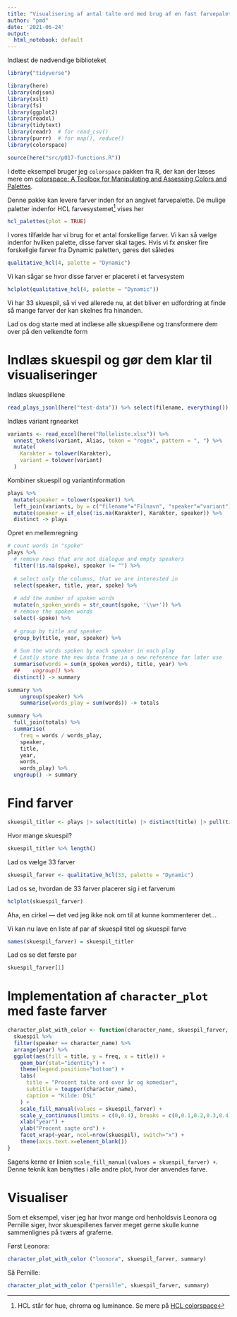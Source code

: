 ```yaml
---
title: "Visualisering af antal talte ord med brug af en fast farvepalette"
author: "pmd"
date: '2021-06-24'
output:
  html_notebook: default
---
```


Indlæst de nødvendige biblioteket

```r
library("tidyverse")

library(here)
library(ndjson)
library(xslt)
library(fs)
library(ggplot2)
library(readxl)
library(tidytext)
library(readr)  # for read_csv()
library(purrr)  # for map(), reduce()
library(colorspace)

source(here("src/p017-functions.R"))
```

I dette eksempel bruger jeg `colorspace` pakken fra R, der kan der læses mere om [colorspace: A Toolbox for Manipulating and Assessing Colors and Palettes](https://cran.r-project.org/web/packages/colorspace/vignettes/colorspace.html).

Denne pakke kan levere farver inden for an angivet farvepalette. De mulige paletter indenfor HCL farvesystemet[^1] vises her

[^1]: HCL står for hue, chroma og luminance. Se mere på [HCL colorspace](https://en.wikipedia.org/wiki/HCL_color_space)


```r
hcl_palettes(plot = TRUE)
```

I vores tilfælde har vi brug for et antal forskellige farver. Vi kan så vælge indenfor hvilken palette, disse farver skal tages. Hvis vi fx ønsker fire forskellgie farver fra Dynamic paletten, gøres det således

```r
qualitative_hcl(4, palette = "Dynamic")
```

Vi kan sågar se hvor disse farver er placeret i et farvesystem

```r
hclplot(qualitative_hcl(4, palette = "Dynamic"))
```

Vi har 33 skuespil, så vi ved allerede nu, at det bliver en udfordring at finde så mange farver der kan skelnes fra hinanden.

Lad os dog starte med at indlæse alle skuespillene og transformere dem over på den velkendte form

# Indlæs skuespil og gør dem klar til visualiseringer

Indlæs skuespillene

```r
read_plays_jsonl(here("test-data")) %>% select(filename, everything()) -> plays
```

Indlæs variant rgnearket

```r
variants <- read_excel(here("Rolleliste.xlsx")) %>% 
  unnest_tokens(variant, Alias, token = "regex", pattern = ", ") %>% 
  mutate(
    Karakter = tolower(Karakter),
    variant = tolower(variant)
  )
```

Kombiner skuespil og variantinformation

```r
plays %>% 
  mutate(speaker = tolower(speaker)) %>% 
  left_join(variants, by = c("filename"="Filnavn", "speaker"="variant")) %>% 
  mutate(speaker = if_else(!is.na(Karakter), Karakter, speaker)) %>%
  distinct -> plays
```

Opret en mellemregning

```r
# count words in "spoke"
plays %>%
  # remove rows that are not dialogue and empty speakers
  filter(!is.na(spoke), speaker != "") %>%
  
  # select only the columns, that we are interested in
  select(speaker, title, year, spoke) %>%
  
  # add the number of spoken words
  mutate(n_spoken_words = str_count(spoke, '\\w+')) %>%
  # remove the spoken words
  select(-spoke) %>%
  
  # group by title and speaker
  group_by(title, year, speaker) %>%
  
  # Sum the words spoken by each speaker in each play
  # Lastly store the new data frame in a new reference for later use
  summarise(words = sum(n_spoken_words), title, year) %>%
  ##    ungroup() %>%
  distinct() -> summary

summary %>%
    ungroup(speaker) %>%
    summarise(words_play = sum(words)) -> totals

summary %>%
  full_join(totals) %>%
  summarise(
    freq = words / words_play,
    speaker,
    title,
    year,
    words,
    words_play) %>%
  ungroup() -> summary
```


# Find farver

```r
skuespil_titler <- plays |> select(title) |> distinct(title) |> pull(title)
```

Hvor mange skuespil?

```r
skuespil_titler %>% length()
```

Lad os vælge 33 farver

```r
skuespil_farver <- qualitative_hcl(33, palette = "Dynamic")
```

Lad os se, hvordan de 33 farver placerer sig i et farverum

```r
hclplot(skuespil_farver)
```

Aha, en cirkel — det ved jeg ikke nok om til at kunne kommenterer det...

Vi kan nu lave en liste af par af skuespil titel og skuespil farve

```r
names(skuespil_farver) = skuespil_titler
```

Lad os se det første par

```r
skuespil_farver[1]
```

# Implementation af `character_plot` med faste farver


```r
character_plot_with_color <- function(character_name, skuespil_farver, skuespil) {
  skuespil %>% 
  filter(speaker == character_name) %>%
  arrange(year) %>%
  ggplot(aes(fill = title, y = freq, x = title)) + 
    geom_bar(stat="identity") +
    theme(legend.position="bottom") +
    labs(
      title = "Procent talte ord over år og komedier",
      subtitle = toupper(character_name),
      caption = "Kilde: DSL"
    ) +
    scale_fill_manual(values = skuespil_farver) +
    scale_y_continuous(limits = c(0,0.4), breaks = c(0,0.1,0.2,0.3,0.4)) +
    xlab("year") +
    ylab("Procent sagte ord") +
    facet_wrap(~year, ncol=nrow(skuespil), switch="x") +
    theme(axis.text.x=element_blank())
}
```

Sagens kerne er linien ` scale_fill_manual(values = skuespil_farver) +`. Denne teknik kan benyttes i alle andre plot, hvor der anvendes farve.

# Visualiser 

Som et eksempel, viser jeg har hvor mange ord henholdsvis Leonora og Pernille siger, hvor skuespillenes farver meget gerne skulle kunne sammenlignes på tværs af graferne.

Først Leonora:

```r
character_plot_with_color ("leonora", skuespil_farver, summary)
```
Så Pernille:

```r
character_plot_with_color ("pernille", skuespil_farver, summary)
```

